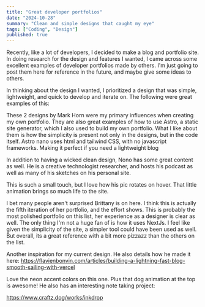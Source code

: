 ```yaml
---
title: "Great developer portfolios"
date: "2024-10-28"
summary: "Clean and simple designs that caught my eye"
tags: ["Coding", "Design"]
published: true
---
```



<div class="divider divider-primary w-[30%]"></div>

Recently, like a lot of developers, I decided to make a blog and portfolio site. In doing research for the design and features I wanted, I came across some excellent examples of developer portfolios made by others. I'm just going to post them here for reference in the future, and maybe give some ideas to others.

In thinking about the design I wanted, I prioritized a design that was simple, lightweight, and quick to develop and iterate on. The following were great examples of this:

<div class="divider"></div>
<ExternalHeaderLink title="Astro Nano and Astro Sphere" link="/" />

These 2 designs by Mark Horn were my primary influences when creating my own portfolio. They are also great examples of how to use Astro, a static site generator, which I also used to build my own portfolio. What I like about them is how the simplicity is present not only in the designs, but in the code itself. Astro nano uses html and tailwind CSS, with no javascript frameworks. Making it perfect if you need a lightweight blog

<div class="divider"></div>
<ExternalHeaderLink title="Nono Ma" link="/" />

In addition to having a wicked clean design, Nono has some great content as well. He is a creative technologist researcher, and hosts his podcast as well as many of his sketches on his personal site.

This is such a small touch, but I love how his pic rotates on hover. That little animation brings so much life to the site.

<div class="divider"></div>
<ExternalHeaderLink title="Brittany Chiang" link="/" />

I bet many people aren't surprised Brittany is on here. I think this is actually the fifth iteration of her portfolio, and the effort shows. This is probably the most polished portfolio on this list, her experience as a designer is clear as well. The only thing I'm not a huge fan of is how it uses NextJs. I feel like given the simplicity of the site, a simpler tool could have been used as well. But overall, its a great reference with a bit more pizzazz than the others on the list.

<div class="divider"></div>
<ExternalHeaderLink title="Flavien Bonvin" link="/" />

Another inspiration for my current design. He also details how he made it here:
https://flavienbonvin.com/articles/building-a-lightning-fast-blog-smooth-sailing-with-vercel

<div class="divider"></div>
<ExternalHeaderLink title="Craftz.dog" link="/" />

Love the neon accent colors on this one. Plus that dog animation at the top is awesome! He also has an interesting note taking project:

https://www.craftz.dog/works/inkdrop

